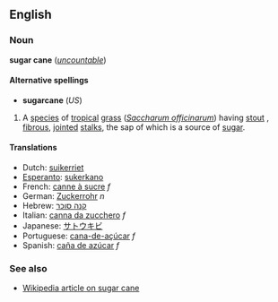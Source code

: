 ==English==
===Noun===
'''sugar cane''' (''[[uncountable]]'')

====Alternative spellings====
*'''sugarcane''' (''US'')

#A [[species]] of [[tropical]] [[grass]] (''[[Saccharum officinarum]]'') having [[stout]] , [[fibrous]], [[jointed]] [[stalk]]s, the sap of which is a source of [[sugar]].

====Translations====
*Dutch: [[suikerriet]]
*[[Esperanto]]: [[sukerkano]]
*French: [[canne à sucre]] ''f''
*German: [[Zuckerrohr]] ''n''
*Hebrew: [[קנה סוכר]]
*Italian: [[canna da zucchero]] ''f''
*Japanese: [[サトウキビ]]
*Portuguese: [[cana-de-açúcar]] ''f''
*Spanish: [[caña de azúcar]] ''f''

===See also===
*[[w:sugar cane|Wikipedia article on sugar cane]]